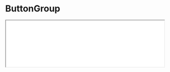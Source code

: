# ButtonGroup

<iframe className="comp-preview"
  src="/prismal-react/showcase/iframe.html?globals=&args=&id=commons-buttongroup--docs&viewMode=docs"
  width="100%"
/>